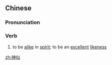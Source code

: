 ==Chinese==
{{zh-forms}}

===Pronunciation===
{{zh-pron
|m=shénsì
|c=san4 ci5
|mn=qz:sîn-sǐr/xm,zz:sîn-sū
|cat=v
}}

===Verb===
{{zh-verb}}

# to be [[alike]] in [[spirit]]; to be an [[excellent]] [[likeness]]

[[zh:神似]]